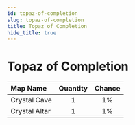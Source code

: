```yaml
---
id: topaz-of-completion
slug: topaz-of-completion
title: Topaz of Completion
hide_title: true
---
```



# <ItemIcon iconId="2600" height="32"/> Topaz of Completion
|Map Name|Quantity|Chance|
|:--|:-:|:-:|
|Crystal Cave|1|1%|
|Crystal Altar|1|1%|

